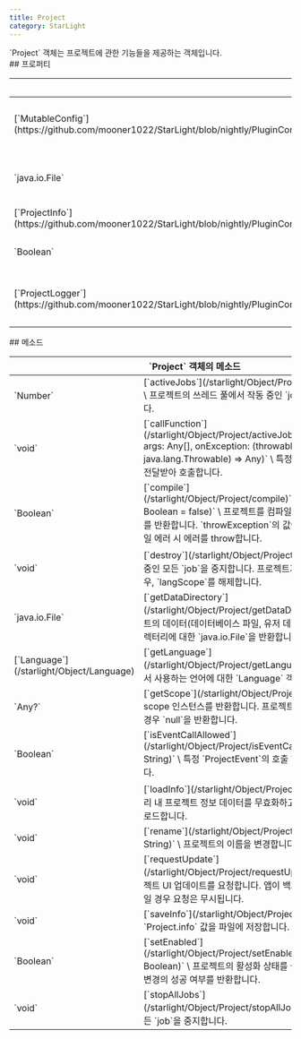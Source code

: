 ```yaml
---
title: Project
category: StarLight
---
```


<Section>
  `Project` 객체는 프로젝트에 관한 기능들을 제공하는 객체입니다.
</Section>
<Section>
  ## 프로퍼티

  <Table>
    <Thead>
      <Tr>
        <Th colSpan="2">`Project` 객체의 프로퍼티</Th>
      </Tr>
    </Thead>
    <Tbody>
      <Tr>
        <Td><span>[`MutableConfig`](https://github.com/mooner1022/StarLight/blob/nightly/PluginCore/src/main/java/dev/mooner/starlight/plugincore/config/data/MutableConfig.kt)</span></Td>
        <Td>
          [`config`](/starlight/Object/Project/config) \
          프로젝트의 로컬 디렉터리에 저장되는 프로젝트 전용 구성 데이터입니다.
        </Td>
      </Tr>
      <Tr>
        <Td><span>`java.io.File`</span></Td>
        <Td>
          [`directory`](/starlight/Object/Project/directory) \
          프로젝트의 루트 디렉터리에 대한 `java.io.File`입니다.
        </Td>
      </Tr>
      <Tr>
        <Td><span>[`ProjectInfo`](https://github.com/mooner1022/StarLight/blob/nightly/PluginCore/src/main/java/dev/mooner/starlight/plugincore/project/ProjectInfo.kt#L11)</span></Td>
        <Td>
          [`info`](/starlight/Object/Project/info) \
          프로젝트에 대한 정보입니다.
        </Td>
      </Tr>
      <Tr>
        <Td><span>`Boolean`</span></Td>
        <Td>
          [`isCompiled`](/starlight/Object/Project/isCompiled) \
          프로젝트의 컴파일 여부입니다.
        </Td>
      </Tr>
      <Tr>
        <Td><span>[`ProjectLogger`](https://github.com/mooner1022/StarLight/blob/nightly/PluginCore/src/main/java/dev/mooner/starlight/plugincore/logger/ProjectLogger.kt#L24)</span></Td>
        <Td>
          [`logger`](/starlight/Object/Project/logger) \
          프로젝트의 이벤트 로깅에 사용되는 logger입니다.
        </Td>
      </Tr>
    </Tbody>
  </Table>
</Section>
<Section>
  ## 메소드

  <Table>
    <Thead>
      <Tr>
        <Th colSpan="2">`Project` 객체의 메소드</Th>
      </Tr>
    </Thead>
    <Tbody>
      <Tr>
        <Td><span>`Number`</span></Td>
        <Td>
          [`activeJobs`](/starlight/Object/Project/activeJobs)`()` \
          프로젝트의 쓰레드 풀에서 작동 중인 `job`의 수를 반환합니다.
        </Td>
      </Tr>
      <Tr>
        <Td><span>`void`</span></Td>
        <Td>
          [`callFunction`](/starlight/Object/Project/activeJobs)`(name: String, args: Any[], onException: (throwable:
          java.lang.Throwable) => Any)` \
          특정 함수의 이름과 인자를 전달받아 호출합니다.
        </Td>
      </Tr>
      <Tr>
        <Td><span>`Boolean`</span></Td>
        <Td>
          [`compile`](/starlight/Object/Project/compile)`(throwException?: Boolean = false)` \
          프로젝트를 컴파일하고 컴파일 성공 여부를 반환합니다. `throwException`의 값이 `true`일 경우 컴파일 에러 시 에러를 throw합니다.
        </Td>
      </Tr>
      <Tr>
        <Td><span>`void`</span></Td>
        <Td>
          [`destroy`](/starlight/Object/Project/destroy)`()` \
          작동 중인 모든 `job`을 중지합니다. 프로젝트가 컴파일된 상태일 경우, `langScope`를 해제합니다.
        </Td>
      </Tr>
      <Tr>
        <Td><span>`java.io.File`</span></Td>
        <Td>
          [`getDataDirectory`](/starlight/Object/Project/getDataDirectory)`()` \
          프로젝트의 데이터(데이터베이스 파일, 유저 데이터 등)가 저장된 디렉터리에 대한 `java.io.File`을 반환합니다.
        </Td>
      </Tr>
      <Tr>
        <Td><span>[`Language`](/starlight/Object/Language)</span></Td>
        <Td>
          [`getLanguage`](/starlight/Object/Project/getLanguage)`()` \
          프로젝트에서 사용하는 언어에 대한 `Language` 객체를 반환합니다.
        </Td>
      </Tr>
      <Tr>
        <Td><span>`Any?`</span></Td>
        <Td>
          [`getScope`](/starlight/Object/Project/getScope)`()` \
          scope 인스턴스를 반환합니다. 프로젝트가 컴파일되지 않은 경우 `null`을 반환합니다.
        </Td>
      </Tr>
      <Tr>
        <Td><span>`Boolean`</span></Td>
        <Td>
          [`isEventCallAllowed`](/starlight/Object/Project/isEventCallAllowed)`(eventId: String)` \
          특정 `ProjectEvent`의 호출 허용 여부를 반환합니다.
        </Td>
      </Tr>
      <Tr>
        <Td><span>`void`</span></Td>
        <Td>
          [`loadInfo`](/starlight/Object/Project/loadInfo)`()` \
          메모리 내 프로젝트 정보 데이터를 무효화하고 로컬 파일에서 다시 로드합니다.
        </Td>
      </Tr>
      <Tr>
        <Td><span>`void`</span></Td>
        <Td>
          [`rename`](/starlight/Object/Project/rename)`(name: String)` \
          프로젝트의 이름을 변경합니다.
        </Td>
      </Tr>
      <Tr>
        <Td><span>`void`</span></Td>
        <Td>
          [`requestUpdate`](/starlight/Object/Project/requestUpdate)`()` \
          앱에 프로젝트 UI 업데이트를 요청합니다. 앱이 백그라운드에서 실행 중일 경우 요청은 무시됩니다.
        </Td>
      </Tr>
      <Tr>
        <Td><span>`void`</span></Td>
        <Td>
          [`saveInfo`](/starlight/Object/Project/saveInfo)`()` \
          `Project.info` 값을 파일에 저장합니다.
        </Td>
      </Tr>
      <Tr>
        <Td><span>`Boolean`</span></Td>
        <Td>
          [`setEnabled`](/starlight/Object/Project/setEnabled)`(enabled: Boolean)` \
          프로젝트의 활성화 상태를 설정하고 활성화 상태 변경의 성공 여부를 반환합니다.
        </Td>
      </Tr>
      <Tr>
        <Td><span>`void`</span></Td>
        <Td>
          [`stopAllJobs`](/starlight/Object/Project/stopAllJobs)`()` \
          작동 중인 모든 `job`을 중지합니다.
        </Td>
      </Tr>
    </Tbody>
  </Table>
</Section>